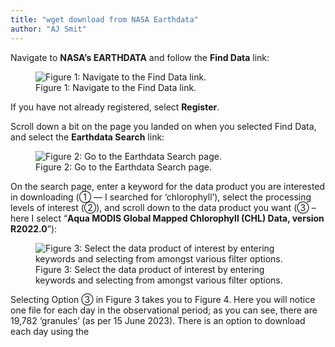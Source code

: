```yaml
---
title: "wget download from NASA Earthdata"
author: "AJ Smit"
---
```


Navigate to **NASA's EARTHDATA** and follow the **Find Data** link:

![Figure 1: Navigate to the Find Data link.](/images/EARTHDATA1.png)

If you have not already registered, select **Register**.

Scroll down a bit on the page you landed on when you selected Find Data, and select the **Earthdata Search** link:

![Figure 2: Go to the Earthdata Search page.](/images/EARTHDATA2.png)

On the search page, enter a keyword for the data product you are interested in downloading (① --- I searched for 'chlorophyll'), select the processing levels of interest (②), and scroll down to the data product you want (③ -- here I select "**Aqua MODIS Global Mapped Chlorophyll (CHL) Data, version R2022.0**"):

![Figure 3: Select the data product of interest by entering keywords and selecting from amongst various filter options.](/images/EARTHDATA3.png)

Selecting Option ③ in Figure 3 takes you to Figure 4. Here you will notice one file for each day in the observational period; as you can see, there are 19,782 'granules' (as per 15 June 2023). There is an option to download each day using the
